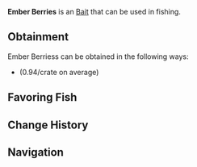 {{BaitInfobox
|image          = Bait Ember Berries.png
|rarity         = Unusual
|crates         = Tropical Bait Crate/0.94
|angler_quests  = <!--TBD-->
|pref_luck      = 120
|univ_luck      = 45
|resilience     = 15
|lure           = 5
|ability        = 
}}
'''Ember Berries''' is an {{Rarity|Unusual}} [[Bait]] that can be used in fishing.

== Obtainment ==
Ember Berriess can be obtained in the following ways:
* {{Item|Tropical Bait Crate}} (0.94/crate on average)
<!--* [[Angler]] Quests, starting from the ?th completion-->

== Favoring Fish ==
{{Fish by Category Table|Ember Berries-Loving Fish|event=1|show_location=1|hide_bait=1|resultsheader='''%PAGES%''' [[Fish]] prefer Ember Berriess:|noresultsheader=No fish prefer Ember Berriess.}}

== Change History ==
{{Change History|1.0}}

== Navigation ==
{{Bait Navbox}}